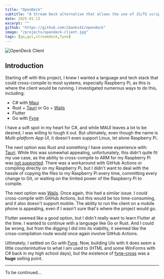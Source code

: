 ```yaml
---
title: "OpenDeck"
subtitle: "A Stream Deck alternative that allows the use of JS/TS scripting via Bun."
date: 2025-01-13
excerpt: ""
github: "https://github.com/ibanks42/opendeck"
image: "/projects/opendeck-client.jpg"
tags: [go,gui,streamdeck,fyne]
---
```



![OpenDeck Client](@/assets/opendeck-client.jpg)

## Introduction

Starting off with this project, I knew I wanted a language and tech stack that
could cross-compile to most systems, especially Raspberry Pi, as this is where
the client would be running. I investigated numerous ways to do this, including:

- C# with [Maui](https://dotnet.microsoft.com/en-us/apps/maui)
- Rust + [Tauri](https://tauri.app) or Go + [Wails](https://wails.io)
- Flutter
- Go with [Fyne](https://fyne.io)

I have a soft spot in my heart for C#, and while MAUI leaves a lot to be
desired, I was willing to tough it out. But ultimately, even though the name is
*Multi-platform App UI*, it doesn't even support Linux, let alone Raspberry Pi.

The next option was Rust and something I have some experience with: [Tauri](https://tauri.app).
While this was somewhat appealing, unfortunately, this didn't quite fit my use case,
as the ability to cross-compile to ARM for my Raspberry Pi was
[not supported](https://v2.tauri.app/distribute/appimage/#appimages-for-arm-based-devices).
There was a workaround with GitHub Actions or compiling directly on my Raspberry
Pi, but I didn't want to deal with the hassle of copying the files to my
Raspberry Pi every time, committing every change to Git, or waiting on the
limited power of the Raspberry Pi to compile.

The next option was [Wails](https://wails.io). Once again, this had a similar
issue. I could cross-compile with GitHub Actions, but this would be too
time-consuming, and it also doesn't support mobile. The ability to run the
client on a mobile phone is appealing, even if I wasn't sure that's where the
project would go.

Flutter seemed like a good option, but I didn't really want to learn Flutter
at the time. I wanted to continue with a language like Go or Rust. And I could
be wrong, but from the digging I did into its viability, it seemed like the
cross-compilation route would once again involve GitHub Actions.

Ultimately, I settled on Go with [Fyne](https://fyne.io). Now, building UIs
with it does seem a little counterintuitive to what I am used to (HTML and some
WinForms with C# back in my high school days), but the existence of
[fyne-cross](https://github.com/fyne-io/fyne-cross) was a **huge** selling point.

---

To be continued...
